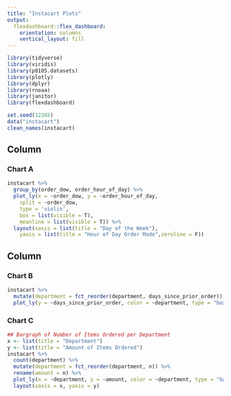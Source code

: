```yaml
---
title: "Instacart Plots"
output: 
  flexdashboard::flex_dashboard:
    orientation: columns
    vertical_layout: fill
---
```


```r
library(tidyverse)
library(viridis)
library(p8105.datasets)
library(plotly)
library(dplyr)
library(rnoaa)
library(janitor)
library(flexdashboard)
```
```r
set.seed(12345)
data("instacart")
clean_names(instacart)
```
Column {data-width=650}
-----------------------------------------------------------------------

### Chart A

```r
instacart %>%
  group_by(order_dow, order_hour_of_day) %>%
  plot_ly(x = ~order_dow, y = ~order_hour_of_day,
    split = ~order_dow,
    type = 'violin',
    box = list(visible = T),
    meanline = list(visible = T)) %>% 
  layout(xaxis = list(title = "Day of the Week"),
    yaxis = list(title = "Hour of Day Order Made",zeroline = F))
```

Column {data-width=350}
-----------------------------------------------------------------------

### Chart B

```r
instacart %>%
  mutate(department = fct_reorder(department, days_since_prior_order)) %>%
  plot_ly(y = ~days_since_prior_order, color = ~department, type = "box", colors = "Set2")
```

### Chart C

```r
## Bargraph of Number of Items Ordered per Department
x <- list(title = "Department")
y <- list(title = "Amount of Items Ordered")
instacart %>%
  count(department) %>% 
  mutate(department = fct_reorder(department, n)) %>% 
  rename(amount = n) %>%
  plot_ly(x = ~department, y = ~amount, color = ~department, type = "bar") %>%
  layout(xaxis = x, yaxis = y)
```